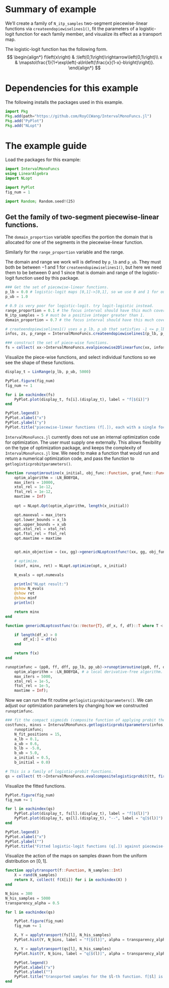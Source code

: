 # Summary of example

We'll create a family of `N_itp_samples` two-segment piecewise-linear functions via `createendopiewiselines1()`, fit the parameters of a logistic-logit function for each family member, and visualize its effect as a transport map.

The logistic-logit function has the following form.
$$
\begin{align*}
f\left(x\right) & :\left(0,1\right)\rightarrow\left(0,1\right)\\
x & \mapsto\frac{1}{1+\exp\left(-a\ln\left(\frac{x}{1-x}-b\right)\right)}.
\end{align*}
$$

# Dependencies for this example
The following installs the packages used in this example.
```julia
import Pkg
Pkg.add(path="https://github.com/RoyCCWang/IntervalMonoFuncs.jl")
Pkg.add("PyPlot")
Pkg.add("NLopt")
```

# The example guide
Load the packages for this example:
```julia
import IntervalMonoFuncs
using LinearAlgebra
import NLopt

import PyPlot
fig_num = 1

import Random; Random.seed!(25)
```

## Get the family of two-segment piecewise-linear functions.
The `domain_proportion` variable specifies the portion the domain that is allocated for one of the segments in the piecewise-linear function.

Similarly for the `range_proportion` variable and the range.

The domain and range we work will is defined by `p_lb` and `p_ub`. They must both be between $-1$ and $1$ for `createendopiewiselines1()`, but here we need them to be between $0$ and $1$ since that is domain and range of the logistic-logit function used by this package.
```julia
### Get the set of piecewise-linear functions.
p_lb = 0.0 # logistic-logit maps [0,1]->[0,1], so we use 0 and 1 for our bounds.
p_ub = 1.0

# 0.9 is very poor for logistic-logit. try logit-logistic instead.
range_proportion = 0.1 # the focus interval should have this much coverage on the range (vertical axis). In proportion units, i.e., 0 to 1.
N_itp_samples = 5 # must be a positive integer greater than 1.
domain_proportion = 0.7 # the focus interval should have this much coverage on the domain (horizontal axis). In proportion units, i.e., 0 to 1.

# createendopiewiselines1() uses a p_lb, p_ub that satisfies -1 <= p_lb < p_ub <= 1.
infos, zs, p_range = IntervalMonoFuncs.createendopiewiselines1(p_lb, p_ub, range_proportion; N_itp_samples = N_itp_samples, domain_proportion = domain_proportion)

### construct the set of piece-wise functions.
fs = collect( xx->IntervalMonoFuncs.evalpiecewise2Dlinearfunc(xx, infos[i]) for i in eachindex(infos) );

```


Visualize the piece-wise functions, and select individual functions so we see the shape of these functions.
```julia
display_t = LinRange(p_lb, p_ub, 5000)

PyPlot.figure(fig_num)
fig_num += 1

for i in eachindex(fs)
    PyPlot.plot(display_t, fs[i].(display_t), label = "f[$(i)]")
end

PyPlot.legend()
PyPlot.xlabel("x")
PyPlot.ylabel("y")
PyPlot.title("piecewise-linear functions (f[.]), each with a single focus subinterval")
```

`IntervalMonoFuncs.jl` currently does not use an internal optimization code for optimization. The user must supply one externally. This allows flexibility on the type of optimization package, and keeps the complexity of `IntervalMonoFuncs.jl` low. We need to make a function that would run and return a numerical optimization code, and pass the function to `getlogisticprobitparameters()`. 
```julia

function runoptimroutine(x_initial, obj_func::Function, grad_func::Function, x_lb, x_ub;
    optim_algorithm = :LN_BOBYQA,
    max_iters = 10000,
    xtol_rel = 1e-12,
    ftol_rel = 1e-12,
    maxtime = Inf)
    
    opt = NLopt.Opt(optim_algorithm, length(x_initial))

    opt.maxeval = max_iters
    opt.lower_bounds = x_lb
    opt.upper_bounds = x_ub
    opt.xtol_rel = xtol_rel
    opt.ftol_rel = ftol_rel
    opt.maxtime = maxtime


    opt.min_objective = (xx, gg)->genericNLoptcostfunc!(xx, gg, obj_func, grad_func)

    # optimize.
    (minf, minx, ret) = NLopt.optimize(opt, x_initial)

    N_evals = opt.numevals

    println("NLopt result:")
    @show N_evals
    @show ret
    @show minf
    println()

    return minx
end

function genericNLoptcostfunc!(x::Vector{T}, df_x, f, df)::T where T <: Real

    if length(df_x) > 0
        df_x[:] = df(x)
    end

    return f(x)
end

runoptimfunc = (pp0, ff, dff, pp_lb, pp_ub)->runoptimroutine(pp0, ff, dff, pp_lb, pp_ub;
    optim_algorithm = :LN_BOBYQA, # a local derivative-free algorithm. For other algorithms in NLopt, see https://nlopt.readthedocs.io/en/latest/NLopt_Algorithms/
    max_iters = 5000,
    xtol_rel = 1e-5,
    ftol_rel = 1e-5,
    maxtime = Inf);
```

Now we can run the fit routine `getlogisticprobitparameters()`. We can adjust our optimization parameters by changing how we constructed `runoptimfunc`.
```julia
### fit the compact sigmoids (composite function of applying probit then logistic functions).
costfuncs, minxs = IntervalMonoFuncs.getlogisticprobitparameters(infos,
    runoptimfunc;
    N_fit_positions = 15,
    a_lb = 0.1,
    a_ub = 0.6,
    b_lb = -5.0,
    b_ub = 5.0,
    a_initial = 0.5,
    b_initial = 0.0)

# This is a family of logistic-probit functions.
qs = collect( tt->IntervalMonoFuncs.evalcompositelogisticprobit(tt, first(minxs[i]), last(minxs[i])) for i in eachindex(minxs) );
```

Visualize the fitted functions.
```julia
PyPlot.figure(fig_num)
fig_num += 1

for l in eachindex(qs)
    PyPlot.plot(display_t, fs[l].(display_t), label = "f[$(l)]")
    PyPlot.plot(display_t, qs[l].(display_t), "--", label = "q[$(l)]")
end

PyPlot.legend()
PyPlot.xlabel("x")
PyPlot.ylabel("")
PyPlot.title("Fitted logistic-logit functions (q[.]) against piecewise-linear functions (f[.])")
```

Visualize the action of the maps on samples drawn from the uniform distribution on $[0,1]$.
```julia
function applytransport(f::Function, N_samples::Int)
    X = rand(N_samples)
    return X, collect( f(X[i]) for i in eachindex(X) )
end

N_bins = 300
N_his_samples = 5000
transparency_alpha = 0.5

for l in eachindex(qs)

    PyPlot.figure(fig_num)
    fig_num += 1

    X, Y = applytransport(fs[l], N_his_samples)
    PyPlot.hist(Y, N_bins, label = "f[$(l)]", alpha = transparency_alpha)

    X, Y = applytransport(qs[l], N_his_samples)
    PyPlot.hist(Y, N_bins, label = "q[$(l)]", alpha = transparency_alpha)

    PyPlot.legend()
    PyPlot.xlabel("x")
    PyPlot.ylabel("")
    PyPlot.title("transported samples for the $l-th function. f[$l] is piecewise-linear, q[$l] is logistic-logit")
end
```


